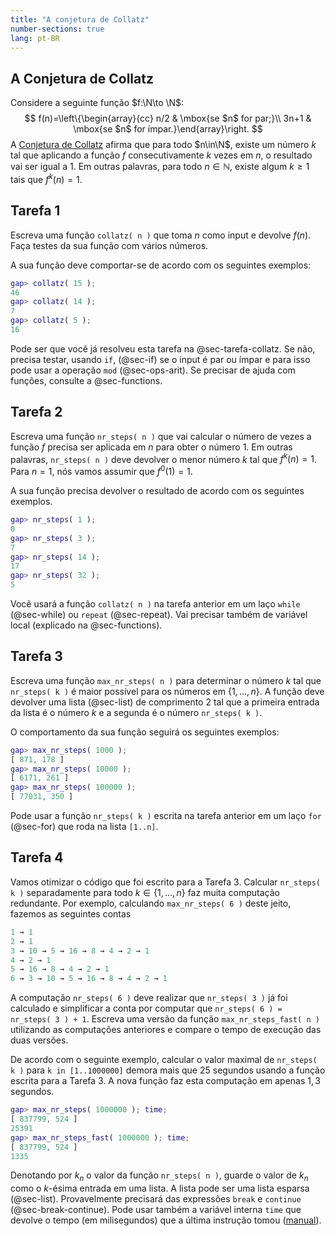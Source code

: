 ```yaml
---
title: "A conjetura de Collatz"
number-sections: true
lang: pt-BR
---
```


## A Conjetura de Collatz


$\newcommand{\N}{\mathbb N}$

:::{.problem}
Considere a seguinte função $f:\N\to \N$:
$$
    f(n)=\left\{\begin{array}{cc} n/2 & \mbox{se $n$ for par;}\\
    3n+1 & \mbox{se $n$ for ímpar.}\end{array}\right.
$$
A [Conjetura de Collatz](https://en.wikipedia.org/wiki/Collatz_conjecture) afirma que para todo $n\in\N$, existe um número $k$ tal que aplicando a função $f$ consecutivamente $k$ vezes em $n$, o resultado vai ser igual a $1$. Em outras palavras, para todo $n\in\mathbb N$, existe algum $k\geq 1$ tais que  $f^k(n)=1$.
:::

## Tarefa 1

:::{.subproblem}
Escreva uma função `collatz( n )` que toma $n$ como input e devolve $f(n)$. Faça testes da sua função com vários números. 

A sua função deve comportar-se de acordo com os seguintes exemplos:
```matlab
gap> collatz( 15 );
46
gap> collatz( 14 );
7
gap> collatz( 5 );
16
```
:::

:::{.hint}
Pode ser que você já resolveu esta tarefa na @sec-tarefa-collatz. Se não, precisa testar, usando `if`, (@sec-if) se o input é par ou ímpar e para isso pode usar a operação `mod` (@sec-ops-arit). Se precisar de ajuda com funções, consulte a @sec-functions.
:::



<!--
collatz := function( n )

    if n mod 2 = 0 then 
        return n/2;
    else 
        return 3*n+1;
    fi;
end;
-->

## Tarefa 2

:::{.subproblem}
Escreva uma função `nr_steps( n )` que vai calcular o número de vezes a função $f$ precisa ser aplicada em $n$ para obter o número $1$. Em outras palavras,  `nr_steps( n )` deve devolver o menor número $k$ tal que $f^k(n)=1$. Para $n=1$, nós vamos assumir que $f^0(1)=1$. 

A sua função precisa devolver o resultado de acordo com os seguintes exemplos.
```matlab
gap> nr_steps( 1 );
0
gap> nr_steps( 3 );
7
gap> nr_steps( 14 );
17
gap> nr_steps( 32 );
5
```
:::

<!--
nr_steps := function( n )
    local st;

    st := 0;
    while n > 1 do 
        n := collatz( n );
        st := st+1;
    od;

    return st;
end;
-->

:::{.hint}
Você usará a função `collatz( n )` na tarefa anterior em um laço `while` (@sec-while) ou `repeat` (@sec-repeat). Vai precisar também de variável local (explicado na @sec-functions).
:::



## Tarefa 3

:::{.subproblem}
Escreva uma função `max_nr_steps( n )` para determinar o número $k$ tal que `nr_steps( k )` é maior possível para os números em $\{1,\ldots,n\}$. A função deve devolver uma lista (@sec-list) de comprimento $2$ tal que a primeira entrada da lista é o número $k$ e a segunda é o número `nr_steps( k )`. 

O comportamento da sua função seguirá os seguintes exemplos:
```matlab
gap> max_nr_steps( 1000 );
[ 871, 178 ]
gap> max_nr_steps( 10000 );
[ 6171, 261 ]
gap> max_nr_steps( 100000 );
[ 77031, 350 ]
```
:::

<!--
max_nr_steps := function( n )
    local max, max_i, i, max_nr_i;

    max := 0; max_i := 1;
    for i in [1..n] do
        max_nr_i := nr_steps( i );  
        if max_nr_i > max then 
            max := max_nr_i;
            max_i := i; 
        fi;
    od; 

    return [max_i, max];
end;
-->

:::{.hint}
Pode usar a função `nr_steps( k )` escrita na tarefa anterior em um laço  `for` (@sec-for) que roda na lista `[1..n]`. 
:::

## Tarefa 4


:::{.subproblem}
Vamos otimizar o código que foi escrito para a Tarefa 3. Calcular `nr_steps( k )` separadamente para todo $k\in \{1,\ldots,n\}$ faz muita computação redundante. Por exemplo, calculando `max_nr_steps( 6 )` deste jeito, fazemos as seguintes contas 
```matlab
1 → 1 
2 → 1
3 → 10 → 5 → 16 → 8 → 4 → 2 → 1 
4 → 2 → 1 
5 → 16 → 8 → 4 → 2 → 1
6 → 3 → 10 → 5 → 16 → 8 → 4 → 2 → 1
```
A computação `nr_steps( 6 )` deve realizar que `nr_steps( 3 )` já foi calculado e simplificar a conta por computar que `nr_steps( 6 ) = nr_steps( 3 ) + 1`. Escreva uma versão da função `max_nr_steps_fast( n )` utilizando as computações anteriores e compare o tempo de execução das duas versões.

De acordo com o seguinte exemplo, calcular o valor maximal de `nr_steps( k )` para `k in [1..1000000]` demora mais que $25$ segundos usando a função escrita para a Tarefa 3. A nova função faz esta computação em apenas $1,3$ segundos. 
```matlab
gap> max_nr_steps( 1000000 ); time;   
[ 837799, 524 ]
25391
gap> max_nr_steps_fast( 1000000 ); time;
[ 837799, 524 ]
1335
```
:::

:::{.hint}
Denotando por $k_n$ o valor da função `nr_steps( n )`, guarde o valor de $k_n$ como o $k$-ésima entrada em uma lista. A lista pode ser uma lista esparsa (@sec-list). Provavelmente precisará das expressões `break` e `continue` (@sec-break-continue). Pode usar também a variável interna `time` que devolve o tempo (em milisegundos) que a última instrução tomou ([manual](https://docs.gap-system.org/doc/ref/chap7.html#X7C0F91F982189624)).
:::



<!--
max_nr_steps_fast := function( n )
    local nr_steps, max_i, max_nr, i, k, i0, nr_steps_local;

    nr_steps := [0];

    max_i := 0; max_nr := 0;
    for i in [2..n] do

        if IsBound( nr_steps[i]) then 
            continue;
        fi;

        k := 0; i0 := i;
        repeat 
            i0 := collatz( i0 );
            k := k+1;
            if IsBound( nr_steps[i0] ) then
                nr_steps_local := nr_steps[i0] + k; 
                nr_steps[i] := nr_steps_local;
                if nr_steps_local > max_nr then 
                    max_i := i;
                    max_nr := nr_steps_local;
                fi;
                break;
            fi;
        until false; 
    od; 

    return [max_i,max_nr];    
end;
-->